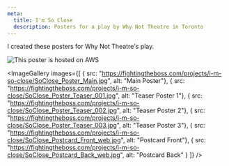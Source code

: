 ```yaml
---
meta:
  title: I'm So Close
  description: Posters for a play by Why Not Theatre in Toronto
---
```



I created these posters for Why Not Theatre's play.


![This poster is hosted on AWS](https://fightingtheboss.com/projects/i-m-so-close/SoClose_Poster_Teaser_002.jpg "AWS")

<ImageGallery images={[
  { src: "https://fightingtheboss.com/projects/i-m-so-close/SoClose_Poster_Main.jpg", alt: "Main Poster"},
  { src: "https://fightingtheboss.com/projects/i-m-so-close/SoClose_Poster_Teaser_001.jpg", alt: "Teaser Poster 1"},
  { src: "https://fightingtheboss.com/projects/i-m-so-close/SoClose_Poster_Teaser_002.jpg", alt: "Teaser Poster 2"},
  { src: "https://fightingtheboss.com/projects/i-m-so-close/SoClose_Poster_Teaser_003.jpg", alt: "Teaser Poster 3"},
  { src: "https://fightingtheboss.com/projects/i-m-so-close/SoClose_Postcard_Front_web.jpg", alt: "Postcard Front"},
  { src: "https://fightingtheboss.com/projects/i-m-so-close/SoClose_Postcard_Back_web.jpg", alt: "Postcard Back" }
]} />
